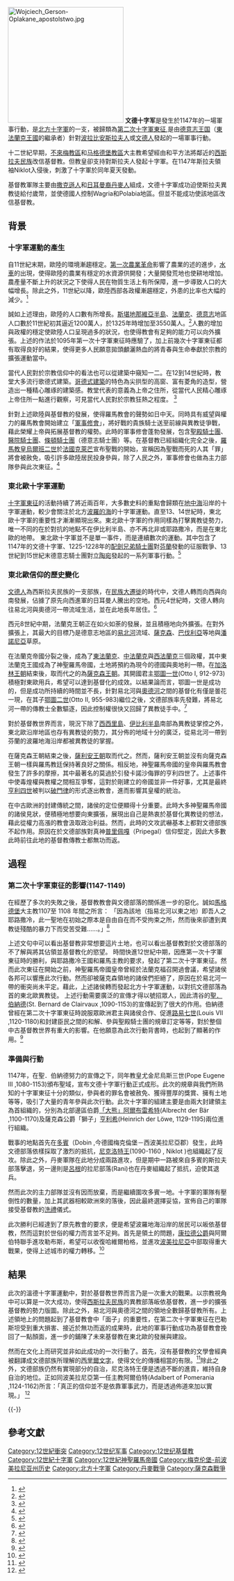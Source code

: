 [[File:Wojciech_Gerson-Oplakane_apostolstwo.jpg|266px]]
'''文德十字军'''是發生於1147年的一場軍事行動，是[[北方十字軍|北方十字軍]]的一支，被歸類為[[第二次十字軍東征|第二次十字軍東征]],是由[[德意志王国|德意志王国]]（[[東法蘭克王國|東法蘭克王國]]的繼承者）針對[[波拉比安斯拉夫人|波拉比安斯拉夫人]]或[[文德人|文德人]]發起的一場軍事行動。

十二世紀早期，[[不來梅|不來梅]][[教區|教區]]和[[马格德堡|马格德堡]][[教區|教區]]大主教希望經由和平方法將鄰近的[[西斯拉夫民族|西斯拉夫民族]]改信基督教。但教皇卻支持對斯拉夫人發起十字軍。在1147年斯拉夫領袖Niklot入侵後，刺激了十字軍於同年夏天發動。

基督教軍隊主要由[[撒克遜人|撒克遜人]]和[[丹人|日耳曼裔丹麥人]]組成，文德十字軍成功迫使斯拉夫異教徒給付歲幣，並使德國人控制Wagria和Polabia地區。但並不能成功使該地區改信基督教。

==背景==
===十字軍運動的產生===
自11世紀末期，歐陸的環境漸趨穩定。[[農業革命|第一次農業革命]]影響了農業的述的進步，[[水車|水車]]的出現，使得歐陸的農業有穩定的水資源供開發；大量開發荒地也使耕地增加。農產量不斷上升的狀況之下使得人民在物質生活上有所保障，進一步導致人口的大幅增長。除此之外，11世紀以降，歐陸西部各政權漸趨穩定，外患的比率也大幅的減少。<ref>{{cite book |author1=Norman Davies |title=Europe: A History |url=https://archive.org/details/europehistory00norm |date=1998 |publisher=New York: Harper Perennial |page=p. 368. |accessdate=2022-04-27}}</ref>

誠如上述理由，歐陸的人口數有所增長。[[斯堪的纳维亚半岛|斯堪地那維亞半島]]、[[法兰克王国|法蘭克]]、[[神圣罗马帝国|德意志]]地區人口數於11世紀初其逼近1200萬人，於1325年時增加至3550萬人。<ref>{{cite book |author1=Hartmut Boockmann |title=Der Deutsche Orden: Zwölf Kapitel aus seiner Geschichte |date=1999 |publisher=Verlag C. H. Beck |location=München |page=p. 116. 7 |accessdate=2022-04-27}}</ref>人數的增加與政權的穩定使歐陸人口呈現過多的狀況，也使得教會有足夠的能力可以向外擴張。上述的作法於1095年第一次十字軍東征時應驗了，加上前幾次十字軍東征都有取得良好的結果，使得更多人民願意拋頭顱灑熱血的將青春與生命奉獻於宗教的擴張運動當中。

當代人民對於宗教信仰中的看法也可以從建築中窺知一二。在12到14世紀時，教堂大多流行歌德式建築。[[哥特式建筑|哥德式建築]]的特色為尖拱型的高窗、富有菱角的造型，營造出一種精心雕琢的建築感。教堂代表的意義為上帝之住所，從當代人民精心雕琢上帝住所一點進行觀察，可見當代人民對於宗教狂熱之程度。 <ref>{{cite book |author1=王萍麗 |title=營造上帝之城—中世紀的幽暗與冷艷 |date=2006 |publisher=北京大學出版社 |accessdate=2022-04-27}}</ref>

針對上述歐陸與基督教的發展，使得羅馬教會的聲勢如日中天。同時具有威望與權力的羅馬教會開始建立「[[军事修会|軍事修會]]」，將好戰的貴族騎士送至前線與異教徒爭戰，藉此榮耀上帝與拓展基督教的權勢。此時的軍事修會蓬勃發展，包含[[圣殿骑士团|聖殿騎士團]]、[[医院骑士团|醫院騎士團]]、[[条顿骑士团|條頓騎士團]]（德意志騎士團）等。在基督教已經組織化完全之後，[[罗马教皇|羅馬教皇]][[烏爾巴諾二世|烏爾班二世]]於[[法国|法國]][[克萊芒|克萊芒]]宣布聖戰的開始，宣稱因為聖戰而死的人其「罪」將會被赦免，吸引許多歐陸居民投身參與，除了人民之外，軍事修會也做為主力部隊參與此次東征。<ref>{{cite book |author1=杜子信 |title=十三、四世紀德意志騎士團的東北歐十字軍在中古異教徒戰爭中的地位 |date=2020 |publisher=成大歷史學報，第59期 |pages=頁10-11 |accessdate=2022-04-27}}</ref>

===東北歐十字軍運動===
[[十字軍東征|十字軍東征]]的活動持續了將近兩百年，大多數史料的重點會歸類在[[地中海|地中海]]沿岸的十字軍運動，較少會關注於北方[[波罗的海|波羅的海]]的十字軍運動。直至13、14世紀時，東北歐十字軍的重要性才漸漸顯現出來。東北歐十字軍的作用同樣為打擊異教徒勢力，唯一不同的在於對抗的地點不在伊比利半島、亦不再北非或耶路撒冷，而是在東北歐的地帶。
東北歐十字軍並不是單一事件，而是連續數次的運動。其中包含了1147年的文德十字軍、1225-1228年的[[配劍兄弟騎士團|配劍兄弟騎士團]]對[[芬兰|芬蘭]]發動的征服戰爭、13世紀到15世紀末德意志騎士團對[[立陶宛|立陶宛]]發起的一系列軍事行動。<ref>{{cite book |author1=杜子信 |title=中古時期的德意志人東向移民拓殖史作為德意志第二帝國東向擴張的宣傳工具 |publisher=《興大歷史學報》， 第 32 期（2018） |page=頁 1-34 |accessdate=2022-04-27}}</ref>

===東北歐信仰的歷史變化===
[[波拉比安斯拉夫人|文德人]]為西斯拉夫民族的一支部族，在[[民族大遷徙|民族大遷徙]]的時代中，文德人轉而向西與向南發展，佔據了原先向西進軍的日耳曼人騰出的空地。西元4世紀時，文德人轉向往易北河與奧德河一帶流域生活，並在此地長年居住。<ref>{{cite book |author1=王云龙 |title=欧洲史视域中文德十字军探析 |date=2014.12 |publisher=貴州社會科學300:2 |page=81 |accessdate=2022-04-28}}</ref>

西元8世紀中期，法蘭克王朝正在如火如荼的發展，並且積極地向外擴張。在對外擴張上，其最大的目標乃是德意志地區的[[易北河|易北河]]流域、[[萨克森|薩克森]]、[[巴伐利亚|巴伐利亞]]等地與[[潘諾尼亞平原|潘諾尼亞]]草原。

在法蘭克帝國分裂之後，成為了[[東法蘭克王國|東法蘭克]]、[[中法兰克王国|中法蘭克]]與[[西法蘭克王國|西法蘭克]]三個政權，其中東法蘭克王國成為了神聖羅馬帝國，土地將預約為現今的德國與奧地利一帶。在[[加洛林王朝|加洛林王朝]]結束後，取而代之的為[[萨克森王朝|薩克森王朝]]。其開國君主[[奥托一世_(神圣罗马帝国)|鄂圖一世]](Otto I, 912-973)積極對東歐用兵，希望可以達到基督化的成效。以結果論而言，鄂圖一世是成功的，但是成功所持續的時間並不長，針對易北河與[[奧得河－尼斯河線|奧德河]]之間的基督化有僅是曇花一現，在其子[[鄂圖二世_(巴伐利亞公爵)|鄂圖二世]](Otto II, 955-983)繼位之後，文德部族率先發難，將易北河一帶的傳教士全數驅逐，因此控制權很快又回歸了異教徒手中。<ref>{{cite book |author1=杜子信 |title=十三、四世紀德意志騎士團的東北歐十字軍在中古異教徒戰爭中的地位 |date=2020.12 |publisher=成大歷史學報，第59期(2020) |page=12-13 |accessdate=2022-04-27}}</ref>

對於基督教世界而言，現況下除了[[西西里岛|西西里島]]、[[伊比利亚半岛|伊比利半島]]南部為異教徒掌控之外，東北歐沿岸地區也存有異教徒的勢力，其分佈的地域十分的廣泛，從易北河一帶到芬蘭的波羅地海沿岸都被異教徒的掌握。

在薩克森王朝結束之後，[[薩利安王朝|薩利安王朝]]取而代之。然而，薩利安王朝並沒有向薩克森王朝一樣與羅馬教廷保持著良好之關係。相反地，神聖羅馬帝國的皇帝與羅馬教會發生了許多的摩擦，其中最著名的莫過於引發卡諾沙侮罪的亨利四世了。上述事件中使毒煌權與教權之間相互爭奪，這對於剛建立的帝國並非一件好事，尤其是最終[[亨利四世_(神圣罗马帝国)|亨利四世]]被判以[[破門律|破門律]]的形式逐出教會，進而影響其皇權的統治。

在中古歐洲的封建傳統之間，諸侯的定位便顯得十分重要。此時大多神聖羅馬帝國的諸侯見狀，便積極地想要向東擴張，展現出自己是熱衷於基督化異教徒的想法，藉此從權力高漲的教會汲取政治利益。然而，此時的文攻武嚇基本上都對文德部族不起作用。原因在於文德部族對真神[[普里佩嘎|普里佩嘎]]（Pripegal）信仰堅定，因此大多數此時前往此地的基督教傳教士都無功而返。

==過程==	
===第二次十字軍東征的影響(1147-1149)===
{{See also|第二次十字軍東征|}}
在經歷了多次的失敗之後，基督教教會與文德部落的關係進一步的惡化。誠如[[马格德堡|馬格德堡]]大主教1107至 1108 年間之所言：
「因為該地（指易北河以東之地）即吾人之耶路撒冷，此一聖地在初始之際本是自由自在而不受拘束之所，然而後來卻遭到異教徒殘酷的暴力下而受苦受難……。」<ref>{{cite book |author1=Friedrich Lotter |title=Die Konzeption des Wendenkreuzzuges. Ideengeschichtliche, kirchenrechtliche und historisch politische Voraussetzungen der Missionierung vom Elb- und Ostseeslawen um die Mitte 12. des Jahreshunderts |date=1977 |publisher=Sigmaringen: Thorbecke |page=p. 60 |accessdate=2022-04-27}}</ref> 

上述文句中可以看出基督教非常想要這片土地，也可以看出基督教對於文德部落的不了解與將其佔領並基督教化的慾望。
時間快進12世紀中期，因應第一次十字軍東征時的勝利，與耶路撒冷王國和羅馬主教的要求，發起了第二次十字軍東征。然而此次東征在開始之前，神聖羅馬帝國皇帝曾經於法蘭克福召開過會議，希望諸侯各邦可以響應此次行動。然而卻被薩克森領地的諸侯們拒絕了，原因在於易北河一帶的衝突尚未平定。藉此，上述諸侯轉而發起北方十字軍運動，以對抗文德部落為首的東北歐異教徒。
上述行動需要廣泛的宣傳才得以號招眾人，因此清谷的[[伯爾納鐸|聖．伯納德]](St. Bernard de Clairvaux ,1090-1153)的宣傳起到了很大的作用。伯納德曾經在第二次十字軍東征時說服眾歐洲君主與諸侯合作、促進[[路易七世_(法兰西)|路易七世]](Louis VII ,1120-1180)和封建臣民之間的和解、參與聖殿騎士團的規章訂定等等，對於整個中古基督教世界有重大的影響。在他願意為此次行動背書時，也起到了顯著的作用。<ref>{{cite book |author1=陶理 |editor=李伯明、林牧野合譯 |title=基督教兩千年史 |date=2001 |publisher=香港，海天書樓 |page=268、305 |accessdate=2022-04-27}}</ref>

===準備與行動===
1147年，在聖．伯納德努力的宣傳之下，同年教皇尤金尼烏斯三世(Pope Eugene III ,1080-1153)頒布聖域，宣布文德十字軍行動正式成形。此次的規章與我們所熟知的十字軍東征十分的類似，參與者的罪名會被赦免、獲得豐厚的獎賞、擁有土地等等，吸引了大量的青年參與此次行動。此次十字軍的組建主要是由兩大封建領主為首組織的，分別為北部邊區伯爵[[阿爾布雷希特一世_(薩克森)|「大熊」阿爾布雷希特]](Albrecht der Bär ,1100-1170)及薩克森公爵「獅子」[[亨利希|亨利希]](Heinrich der Löwe, 1129-1195)兩位進行組織。

戰事的地點首先在[[多賓|多賓]]（Dobin ,今德國梅克倫堡－西波美拉尼亞郡）發生，此時文德部落依樣採取了激烈的抵抗，[[尼克洛特|尼克洛特王]](1090-1160 , Niklot )也組織起了反攻。除此之外，丹麥軍隊在此地分成兩路進攻，但是期中一路被來自多賓的斯拉夫部落擊退，另一邊則是[[吕根岛|呂根]]的拉尼部落(Rani)也在丹麥組織起了抵抗，迫使其退兵。

然而此次的主力部隊並沒有因而放棄，而是繼續圍攻多賓一地。十字軍的軍隊有壓倒性的數量，加上其武器相較歐洲來的落後，因此最終選擇妥協，宣佈自己的軍隊接受基督教的[[洗禮|洗禮]]儀式。

此次勝利已經達到了原先教會的要求，便是希望波羅地海沿岸的居民可以皈依基督教，然而這對於世俗的權力而言並不足夠。首先是領土的問題，[[康拉德二世_(神圣罗马帝国)|康拉德公爵]]與阿爾伯特聯手進攻勒布斯，希望可以收復哈維爾柏格，並進攻[[波美拉尼亞|波美拉尼亞]]中部取得重大戰果，使得上述城市的權力轉移。<ref>{{cite book |author1=Geoffrey Barraclough |title=The Orgins of Modern Germany, |url=https://archive.org/details/originsofmoderng0000barr_g0c1 |date=1984 |publisher=New York: W. W. Norton & Company |page=p. 263-266. |accessdate=2022-04-27}}</ref>

==結果==
此次的溫德十字軍運動中，對於基督教世界而言乃是一次重大的戰果。以宗教視角中可以算是一次大成功，使得[[西斯拉夫民族|西斯拉夫民族]]的異教部落皈依基督教，進一步的擴張基督教的勢力版圖。除此之外，易北河與奧德河之間的領地全數歸基督教所有。上述領地上的問題起到了基督教會中「面子」的重要性，在第二次十字軍東征在巴勒斯坦受到重大損害、接近於無功而返的成果時，此地的軍事行動成功為基督教會挽回了一點顏面，進一步的鋪陳了未來基督教在東北歐的發展與建設。

然而在文化上而研究並非如此成功的一次行動了。首先，沒有基督教的文學會經典被翻譯成文德部族所理解的[[西里尔字母|西里爾文字]]，使得文化的傳播相當的有限。<ref>{{cite book |author1=Christiansen, |title=The Northern Crusades |page=54 |accessdate=2022-04-27}}</ref>除此之外，文德部族仍然有實現部分的自治，尼克洛特王便是透過不斷的進貢，維持自身自治的地位。正如同波美拉尼亞第一任主教阿爾伯特(Adalbert of Pomerania ,1124-1162)所言：「真正的信仰並不是依靠軍事武力，而是透過佈道來加以實現。」 <ref>{{cite book |author1=Fletcher |title=. The Barbarian Conversion. |page=p. 450. |accessdate=2022-04-27}}</ref>

{{-}}

==參考文獻==
{{reflist}}

[[Category:12世紀衝突|Category:12世紀衝突]]
[[Category:12世纪军事|Category:12世纪军事]]
[[Category:12世纪基督教|Category:12世纪基督教]]
[[Category:12世紀十字軍|Category:12世紀十字軍]]
[[Category:12世紀神聖羅馬帝國|Category:12世紀神聖羅馬帝國]]
[[Category:梅克伦堡-前波美拉尼亚州历史|Category:梅克伦堡-前波美拉尼亚州历史]]
[[Category:北方十字軍|Category:北方十字軍]]
[[Category:丹麥戰爭|Category:丹麥戰爭]]
[[Category:薩克森戰爭|Category:薩克森戰爭]]